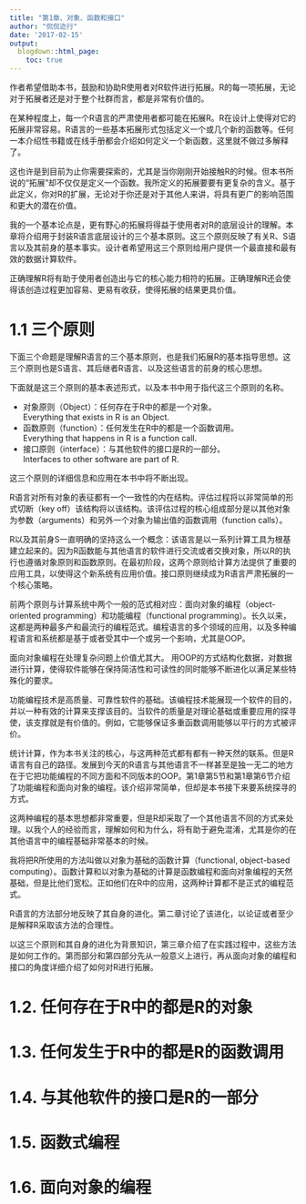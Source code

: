 ```yaml
---
title: "第1章、对象、函数和接口"
author: "侃侃迩行"
date: '2017-02-15'
output:
  blogdown::html_page:
    toc: true
---
```


作者希望借助本书，鼓励和协助R使用者对R软件进行拓展。R的每一项拓展，无论对于拓展者还是对于整个社群而言，都是非常有价值的。

在某种程度上，每一个R语言的严肃使用者都可能在拓展R。R在设计上使得对它的拓展非常容易。R语言的一些基本拓展形式包括定义一个或几个新的函数等。任何一本介绍性书籍或在线手册都会介绍如何定义一个新函数，这里就不做过多解释了。

这也许是到目前为止你需要探索的，尤其是当你刚刚开始接触R的时候。但本书所说的“拓展”却不仅仅是定义一个函数。我所定义的拓展要要有更复杂的含义。基于此定义，你对R的扩展，无论对于你还是对于其他人来讲，将具有更广的影响范围和更大的潜在价值。

我的一个基本论点是，更有野心的拓展将得益于使用者对R的底层设计的理解。本章将介绍用于封装R语言底层设计的三个基本原则。这三个原则反映了有关R、S语言以及其前身的基本事实。设计者希望用这三个原则给用户提供一个最直接和最有效的数据计算软件。

正确理解R将有助于使用者创造出与它的核心能力相符的拓展。正确理解R还会使得该创造过程更加容易、更易有收获，使得拓展的结果更具价值。


# 1.1 三个原则 {#Three-Principles}

下面三个命题是理解R语言的三个基本原则，也是我们拓展R的基本指导思想。这三个原则也是S语言、其后继者R语言、以及这些语言的前身的核心思想。

下面就是这三个原则的基本表述形式，以及本书中用于指代这三个原则的名称。

- 对象原则（Object）：任何存在于R中的都是一个对象。
<br> Everything that exists in R is an Object.
- 函数原则（function）：任何发生在R中的都是一个函数调用。
<br> Everything that happens in R is a function call.
- 接口原则（interface）：与其他软件的接口是R的一部分。
<br> Interfaces to other software are part of R.

这三个原则的详细信息和应用在本书中将不断出现。

R语言对所有对象的表征都有一个一致性的内在结构。评估过程将以非常简单的形式切断（key off）该结构将以该结构。该评估过程的核心组成部分是以其他对象为参数（arguments）和另外一个对象为输出值的函数调用（function calls）。

R以及其前身S一直明确的坚持这么一个概念：该语言是以一系列计算工具为根基建立起来的。因为R函数能与其他语言的软件进行交流或者交换对象，所以R的执行也遵循对象原则和函数原则。在最初阶段，这两个原则给计算方法提供了重要的应用工具，以使得这个新系统有应用价值。接口原则继续成为R语言严肃拓展的一个核心策略。

前两个原则与计算系统中两个一般的范式相对应：面向对象的编程（object-oriented programming）和功能编程（functional programming）。长久以来，这都是两种最多产和最流行的编程范式。编程语言的多个领域的应用，以及多种编程语言和系统都是基于或者受其中一个或另一个影响，尤其是OOP。

面向对象编程在处理复杂问题上价值尤其大。 用OOP的方式结构化数据，对数据进行计算，使得软件能够在保持简洁性和可读性的同时能够不断进化以满足某些特殊化的要求。

功能编程技术是高质量、可靠性软件的基础。该编程技术能展现一个软件的目的，并以一种有效的计算来支撑该目的。当软件的质量是对理论基础或重要应用的探寻使，该支撑就是有价值的。例如，它能够保证多重函数调用能够以平行的方式被评价。

统计计算，作为本书关注的核心，与这两种范式都有都有一种天然的联系。但是R语言有自己的路径。发展到今天的R语言与其他语言不一样甚至是独一无二的地方在于它把功能编程的不同方面和不同版本的OOP。第1章第5节和第1章第6节介绍了功能编程和面向对象的编程。该介绍非常简单，但却是本书接下来要系统探寻的方式。

这两种编程的基本思想都非常重要，但是R却采取了一个其他语言不同的方式来处理。以我个人的经验而言，理解如何和为什么，将有助于避免混淆，尤其是你的在其他语言中的编程基础非常基本的时候。

我将把R所使用的方法叫做以对象为基础的函数计算（functional, object-based computing）。函数计算和以对象为基础的计算是函数编程和面向对象编程的天然基础，但是比他们宽松。正如他们在R中的应用，这两种计算都不是正式的编程范式。

R语言的方法部分地反映了其自身的进化。第二章讨论了该进化，以论证或者至少是解释R采取该方法的合理性。

以这三个原则和其自身的进化为背景知识，第三章介绍了在实践过程中，这些方法是如何工作的。第而部分和第四部分先从一般意义上进行，再从面向对象的编程和接口的角度详细介绍了如何对R进行拓展。

# 1.2. 任何存在于R中的都是R的对象 {#Everything-is-an-Object}


# 1.3. 任何发生于R中的都是R的函数调用 {#Everything-is-a-Function-Call}
# 1.4. 与其他软件的接口是R的一部分 {#Interfaces-are-Part-of-R}
# 1.5. 函数式编程 {#Functional-Programming}
# 1.6. 面向对象的编程 {#Object-Oriented-Programming}
